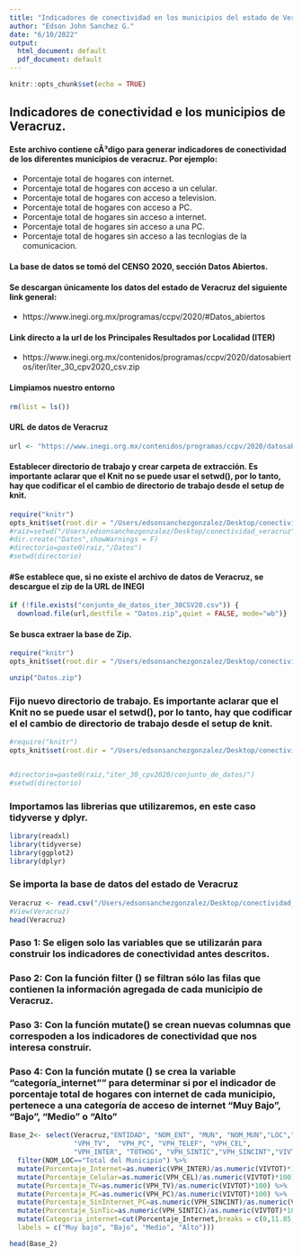 ```yaml
---
title: "Indicadores de conectividad en los municipios del estado de Veracruz"
author: "Edson John Sanchez G."
date: "6/10/2022"
output:
  html_document: default
  pdf_document: default
---
```


```r
knitr::opts_chunk$set(echo = TRUE)
```

## Indicadores de conectividad e los municipios de Veracruz.

#### Este archivo contiene cÃ³digo para generar indicadores de conectividad de los diferentes municipios de veracruz. Por ejemplo:
* Porcentaje total de hogares con internet.
* Porcentaje total de hogares con acceso a un celular.
* Porcentaje total de hogares con acceso a television.
* Porcentaje total de hogares con acceso a PC.
* Porcentaje total de hogares sin acceso a internet. 
* Porcentaje total de hogares sin acceso a una PC.
* Porcentaje total de hogares sin acceso a las tecnlogias de la comunicacion. 


#### La base de datos se tomó del CENSO 2020, sección Datos Abiertos.

#### Se descargan únicamente los datos del estado de Veracruz del siguiente link general:

* https://www.inegi.org.mx/programas/ccpv/2020/#Datos_abiertos

#### Link directo a la url de los Principales Resultados por Localidad (ITER)

* https://www.inegi.org.mx/contenidos/programas/ccpv/2020/datosabiertos/iter/iter_30_cpv2020_csv.zip

#### Limpiamos nuestro entorno
```r
rm(list = ls())
```

#### URL de datos de Veracruz
```r
url <- "https://www.inegi.org.mx/contenidos/programas/ccpv/2020/datosabiertos/iter/iter_30_cpv2020_csv.zip"
```

#### Establecer directorio de trabajo y crear carpeta de extracción. Es importante aclarar que el Knit no se puede usar el setwd(), por lo tanto, hay que codificar el el cambio de directorio de trabajo desde el setup de knit.  


```r
require("knitr")
opts_knit$set(root.dir = "/Users/edsonsanchezgonzalez/Desktop/conectividad_veracruz/Datos")
#raiz=setwd("/Users/edsonsanchezgonzalez/Desktop/conectividad_veracruz")
#dir.create("Datos",showWarnings = F)
#directorio=paste0(raiz,"/Datos")
#setwd(directorio)

```

#### #Se establece que, si no existe el archivo de datos de Veracruz, se descargue el zip de la URL de INEGI

```r
if (!file.exists("conjunto_de_datos_iter_30CSV20.csv")) {
  download.file(url,destfile = "Datos.zip",quiet = FALSE, mode="wb")}
```


#### Se busca extraer la base de Zip. 
```r
require("knitr")
opts_knit$set(root.dir = "/Users/edsonsanchezgonzalez/Desktop/conectividad_veracruz/iter_30_cpv2020/conjunto_de_datos/")

unzip("Datos.zip")

```

### Fijo nuevo directorio de trabajo. Es importante aclarar que el Knit no se puede usar el setwd(), por lo tanto, hay que codificar el el cambio de directorio de trabajo desde el setup de knit.  

```r
#require("knitr")
opts_knit$set(root.dir = "/Users/edsonsanchezgonzalez/Desktop/conectividad_veracruz/iter_30_cpv2020/conjunto_de_datos/")


#directorio=paste0(raiz,"iter_30_cpv2020/conjunto_de_datos/")
#setwd(directorio)
```


### Importamos las librerias que utilizaremos, en este caso tidyverse y dplyr.

```r
library(readxl)
library(tidyverse)
library(ggplot2)
library(dplyr)
```

### Se importa la base de datos del estado de Veracruz

```r
Veracruz <- read.csv("/Users/edsonsanchezgonzalez/Desktop/conectividad_veracruz/iter_30_cpv2020/conjunto_de_datos/conjunto_de_datos_iter_30CSV20.csv")
#View(Veracruz)
head(Veracruz)
```

### Paso 1: Se eligen solo las variables que se utilizarán para construir los indicadores de conectividad antes descritos.
### Paso 2: Con la función filter () se filtran sólo las filas que contienen la información agregada de cada municipio de Veracruz.
### Paso 3: Con la función mutate() se crean nuevas columnas que correspoden a los indicadores de conectividad que nos interesa construir. 
### Paso 4: Con la función mutate () se crea la variable "categoría_internet"" para determinar si por el indicador de porcentaje total de hogares con internet de cada municipio, pertenece a una categoría de acceso de internet "Muy Bajo", "Bajo", "Medio" o "Alto"


```r
Base_2<- select(Veracruz,"ENTIDAD", "NOM_ENT", "MUN", "NOM_MUN","LOC","NOM_LOC","VPH_RADIO",
                "VPH_TV",  "VPH_PC", "VPH_TELEF", "VPH_CEL",
                "VPH_INTER", "TOTHOG", "VPH_SINTIC","VPH_SINCINT","VIVTOT") %>%  
  filter(NOM_LOC=="Total del Municipio") %>% 
  mutate(Porcentaje_Internet=as.numeric(VPH_INTER)/as.numeric(VIVTOT)*100) %>% 
  mutate(Porcentaje_Celular=as.numeric(VPH_CEL)/as.numeric(VIVTOT)*100) %>% 
  mutate(Porcentaje_TV=as.numeric(VPH_TV)/as.numeric(VIVTOT)*100) %>% 
  mutate(Porcentaje_PC=as.numeric(VPH_PC)/as.numeric(VIVTOT)*100) %>% 
  mutate(Porcentaje_SinInternet_PC=as.numeric(VPH_SINCINT)/as.numeric(VIVTOT)*100) %>% 
  mutate(Porcentaje_SinTic=as.numeric(VPH_SINTIC)/as.numeric(VIVTOT)*100) %>% 
  mutate(Categoria_internet=cut(Porcentaje_Internet,breaks = c(0,11.85,18.98,27.46,Inf), 
  labels = c("Muy bajo", "Bajo", "Medio", "Alto")))

head(Base_2)
```




